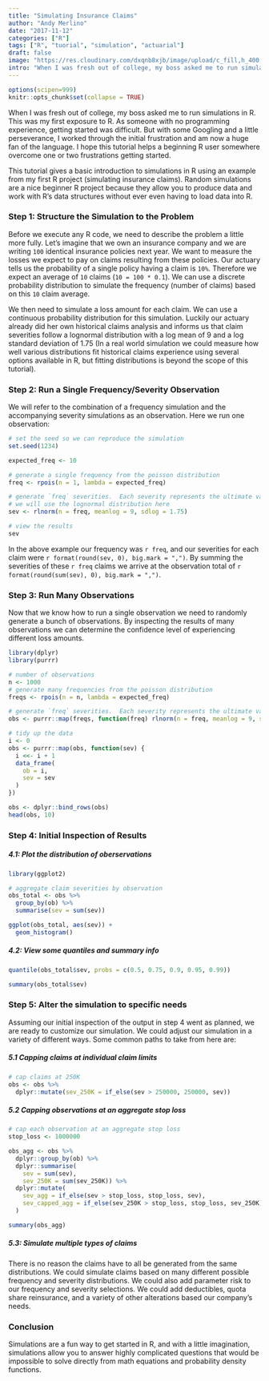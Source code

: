 ```yaml
---
title: "Simulating Insurance Claims"
author: "Andy Merlino"
date: "2017-11-12"
categories: ["R"]
tags: ["R", "tuorial", "simulation", "actuarial"]
draft: false
image: "https://res.cloudinary.com/dxqnb8xjb/image/upload/c_fill,h_400,w_400/v1510529538/matrix-434035_640_pvewnf.jpg"
intro: "When I was fresh out of college, my boss asked me to run simulations in R.  This was my first exposure to R.  As someone with no programming experience, getting started was difficult.  But with some Googling and a little perseverance, I worked through the initial frustration and am now a huge fan of R.  I hope this tutorial helps a beginning R user somewhere overcome one or two frustrations getting started.  This tutorial gives a basic introduction to simulations in R using an example from my first R project (simulating insurance claims)."
---
```


```r
options(scipen=999)
knitr::opts_chunk$set(collapse = TRUE)
```

When I was fresh out of college, my boss asked me to run simulations in R.  This was my first exposure to R.  As someone with no programming experience, getting started was difficult.  But with some Googling and a little perseverance, I worked through the initial frustration and am now a huge fan of the language.  I hope this tutorial helps a beginning R user somewhere overcome one or two frustrations getting started.

This tutorial gives a basic introduction to simulations in R using an example from my first R project (simulating insurance claims).  Random simulations are a nice beginner R project because they allow you to produce data and work with R's data structures without ever even having to load data into R.

### Step 1: Structure the Simulation to the Problem

Before we execute any R code, we need to describe the problem a little more fully.  Let's imagine that we own an insurance company and we are writing `100` identical insurance policies next year.  We want to measure the losses we expect to pay on claims resulting from these policies. Our actuary tells us the probability of a single policy having a claim is `10%`. Therefore we expect an average of `10` claims (`10 = 100 * 0.1`).  We can use a discrete probability distribution to simulate the frequency (number of claims) based on this `10` claim average.  

We then need to simulate a loss amount for each claim.  We can use a continuous probability distribution for this simulation.  Luckily our actuary already did her own historical claims analysis and informs us that claim severities follow a lognormal distribution with a log mean of 9 and a log standard deviation of 1.75 (In a real world simulation we could measure how well various distributions fit historical claims experience using several options available in R, but fitting distributions is beyond the scope of this tutorial). 

### Step 2: Run a Single Frequency/Severity Observation

We will refer to the combination of a frequency simulation and the accompanying severity simulations as an observation.  Here we run one observation:

```r
# set the seed so we can reproduce the simulation
set.seed(1234)

expected_freq <- 10

# generate a single frequency from the poisson distribution
freq <- rpois(n = 1, lambda = expected_freq)

# generate `freq` severities.  Each severity represents the ultimate value of 1 claim 
# we will use the lognormal distribution here
sev <- rlnorm(n = freq, meanlog = 9, sdlog = 1.75)

# view the results
sev
```

In the above example our frequency was `r freq`, and our severities for each claim were `r format(round(sev, 0), big.mark = ",")`.  By summing the severities of these `r freq` claims we arrive at the observation total of `r format(round(sum(sev), 0), big.mark = ",")`.

### Step 3: Run Many Observations

Now that we know how to run a single observation we need to randomly generate a bunch of observations.  By inspecting the results of many observations we can determine the confidence level of experiencing different loss amounts. 

```r
library(dplyr)
library(purrr)

# number of observations
n <- 1000
# generate many frequencies from the poisson distribution
freqs <- rpois(n = n, lambda = expected_freq)

# generate `freq` severities.  Each severity represents the ultimate value of 1 claim 
obs <- purrr::map(freqs, function(freq) rlnorm(n = freq, meanlog = 9, sdlog = 1.75))

# tidy up the data
i <- 0
obs <- purrr::map(obs, function(sev) {
  i <<- i + 1
  data_frame(
    ob = i,
    sev = sev
  )
})

obs <- dplyr::bind_rows(obs)
head(obs, 10)
```

### Step 4: Initial Inspection of Results

##### 4.1: Plot the distribution of oberservations

```r
library(ggplot2)

# aggregate claim severities by observation
obs_total <- obs %>%
  group_by(ob) %>%
  summarise(sev = sum(sev))

ggplot(obs_total, aes(sev)) +
  geom_histogram()
```

##### 4.2: View some quantiles and summary info

```r
quantile(obs_total$sev, probs = c(0.5, 0.75, 0.9, 0.95, 0.99))

summary(obs_total$sev)
```

### Step 5: Alter the simulation to specific needs

Assuming our initial inspection of the output in step 4 went as planned, we are ready to customize our simulation. We could adjust our simulation in a variety of different ways.  Some common paths to take from here are: 

##### 5.1 Capping claims at individual claim limits

```r
# cap claims at 250K
obs <- obs %>%
  dplyr::mutate(sev_250K = if_else(sev > 250000, 250000, sev))
```

##### 5.2 Capping observations at an aggregate stop loss

```r
# cap each observation at an aggregate stop loss
stop_loss <- 1000000

obs_agg <- obs %>%
  dplyr::group_by(ob) %>%
  dplyr::summarise(
    sev = sum(sev),
    sev_250K = sum(sev_250K)) %>%
  dplyr::mutate(
    sev_agg = if_else(sev > stop_loss, stop_loss, sev),
    sev_capped_agg = if_else(sev_250K > stop_loss, stop_loss, sev_250K)
  )

summary(obs_agg)
```

##### 5.3: Simulate multiple types of claims

There is no reason the claims have to all be generated from the same distributions. We could simulate claims based on many different possible frequency and severity distributions. We could also add parameter risk to our frequency and severity selections.  We could add deductibles, quota share reinsurance, and a variety of other alterations based our company's needs.

### Conclusion

Simulations are a fun way to get started in R, and with a little imagination, simulations allow you to answer highly complicated questions that would be impossible to solve directly from math equations and probability density functions.
